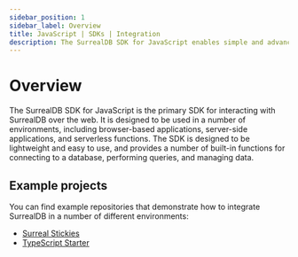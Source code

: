 ```yaml
---
sidebar_position: 1
sidebar_label: Overview
title: JavaScript | SDKs | Integration
description: The SurrealDB SDK for JavaScript enables simple and advanced querying of a remote or embedded database.
---
```



# Overview

The SurrealDB SDK for JavaScript is the primary SDK for interacting with SurrealDB over the web. It is designed to be used in a number of environments, including browser-based applications, server-side applications, and serverless functions. The SDK is designed to be lightweight and easy to use, and provides a number of built-in functions for connecting to a database, performing queries, and managing data.


<FrameworkOptions />

## Example projects 

You can find example repositories that demonstrate how to integrate SurrealDB in a number of different environments:

- [Surreal Stickies](https://github.com/surrealdb/examples/tree/main/notes-v2)
- [TypeScript Starter](https://github.com/surrealdb/examples/tree/main/ts-bun-starter)
